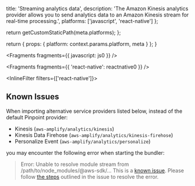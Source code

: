 
  title: 'Streaming analytics data',
  description:
    'The Amazon Kinesis analytics provider allows you to send analytics data to an Amazon Kinesis stream for real-time processing.',
  platforms: ['javascript', 'react-native']
};

  return getCustomStaticPath(meta.platforms);
};

  return {
    props: {
      platform: context.params.platform,
      meta
    }
  };
}


<Fragments fragments={{ javascript: js0 }} />


<Fragments fragments={{ 'react-native': reactnative0 }} />


<InlineFilter filters={['react-native']}>

## Known Issues

When importing alternative service providers listed below, instead of the default Pinpoint provider:
* Kinesis (`aws-amplify/analytics/kinesis`)
* Kinesis Data Firehose (`aws-amplify/analytics/kinesis-firehose`)
* Personalize Event (`aws-amplify/analytics/personalize`)

you may encounter the following error when starting the bundler:

> Error: Unable to resolve module stream from /path/to/node_modules/@aws-sdk/...
This is a [known issue](https://github.com/aws/aws-sdk-js-v3/issues/4877). Please follow [the steps](https://github.com/aws/aws-sdk-js-v3/issues/4877#issuecomment-1656007484) 
outlined in the issue to resolve the error.

</InlineFilter>
